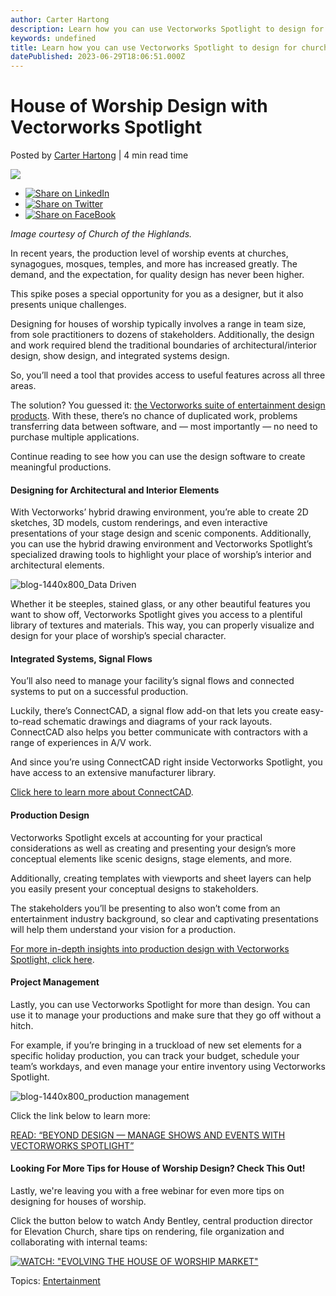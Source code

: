 ```yaml
---
author: Carter Hartong
description: Learn how you can use Vectorworks Spotlight to design for churches, synagogues, mosques, temples, and more.
keywords: undefined
title: Learn how you can use Vectorworks Spotlight to design for churches, synagogues, mosques, temples, and more. 
datePublished: 2023-06-29T18:06:51.000Z
---
```

  

# House of Worship Design with Vectorworks Spotlight

 Posted by [Carter Hartong](https://blog.vectorworks.net/author/carter-hartong) | 4 min read time 

![](https://blog.vectorworks.net/hubfs/Blog%20Images/230612_House%20of%20Worship/blog-1440x800_House%20of%20Worship%201.png) 

* [![Share on LinkedIn](https://2659751.fs1.hubspotusercontent-na1.net/hubfs/2659751/michaelDemo/share-LI.png)](http://www.linkedin.com/shareArticle?mini=true&url=https%3A%2F%2Fblog.vectorworks.net%2Fovercoming-design-challenges-in-the-house-of-worship-industry)
* [![Share on Twitter](https://2659751.fs1.hubspotusercontent-na1.net/hubfs/2659751/michaelDemo/share-TW.png)](https://www.twitter.com/share?text=House%20of%20Worship%20Design%20with%20Vectorworks%20Spotlight&url=https%3A%2F%2Fblog.vectorworks.net%2Fovercoming-design-challenges-in-the-house-of-worship-industry&via=PMGTweets)
* [![Share on FaceBook](https://2659751.fs1.hubspotusercontent-na1.net/hubfs/2659751/michaelDemo/share-FB.png)](https://www.facebook.com/sharer/sharer.php?u=https%3A%2F%2Fblog.vectorworks.net%2Fovercoming-design-challenges-in-the-house-of-worship-industry)

_Image courtesy of Church of the Highlands._

In recent years, the production level of worship events at churches, synagogues, mosques, temples, and more has increased greatly. The demand, and the expectation, for quality design has never been higher. 

This spike poses a special opportunity for you as a designer, but it also presents unique challenges.

Designing for houses of worship typically involves a range in team size, from sole practitioners to dozens of stakeholders. Additionally, the design and work required blend the traditional boundaries of architectural/interior design, show design, and integrated systems design.

So, you’ll need a tool that provides access to useful features across all three areas.

The solution? You guessed it: [the Vectorworks suite of entertainment design products](https://www.vectorworks.net/spotlight). With these, there’s no chance of duplicated work, problems transferring data between software, and — most importantly — no need to purchase multiple applications.

Continue reading to see how you can use the design software to create meaningful productions.

#### Designing for Architectural and Interior Elements

With Vectorworks’ hybrid drawing environment, you’re able to create 2D sketches, 3D models, custom renderings, and even interactive presentations of your stage design and scenic components. Additionally, you can use the hybrid drawing environment and Vectorworks Spotlight’s specialized drawing tools to highlight your place of worship’s interior and architectural elements.

![blog-1440x800_Data Driven ](https://blog.vectorworks.net/hs-fs/hubfs/Blog%20Images/230413_ENT%20YouTube%20Repurpose%20Data-Driven/blog-1440x800_Data%20Driven%20.png?width=1440&height=800&name=blog-1440x800_Data%20Driven%20.png)

Whether it be steeples, stained glass, or any other beautiful features you want to show off, Vectorworks Spotlight gives you access to a plentiful library of textures and materials. This way, you can properly visualize and design for your place of worship’s special character.

#### Integrated Systems, Signal Flows

You’ll also need to manage your facility’s signal flows and connected systems to put on a successful production.

Luckily, there’s ConnectCAD, a signal flow add-on that lets you create easy-to-read schematic drawings and diagrams of your rack layouts. ConnectCAD also helps you better communicate with contractors with a range of experiences in A/V work.

And since you’re using ConnectCAD right inside Vectorworks Spotlight, you have access to an extensive manufacturer library.

[Click here to learn more about ConnectCAD](https://www.vectorworks.net/connectcad).

#### Production Design

Vectorworks Spotlight excels at accounting for your practical considerations as well as creating and presenting your design’s more conceptual elements like scenic designs, stage elements, and more.

Additionally, creating templates with viewports and sheet layers can help you easily present your conceptual designs to stakeholders.

The stakeholders you’ll be presenting to also won’t come from an entertainment industry background, so clear and captivating presentations will help them understand your vision for a production.

[For more in-depth insights into production design with Vectorworks Spotlight, click here](https://university.vectorworks.net/mod/scorm/player.php?a=41&currentorg=articulate%5Frise&scoid=82).

#### Project Management

Lastly, you can use Vectorworks Spotlight for more than design. You can use it to manage your productions and make sure that they go off without a hitch.

For example, if you’re bringing in a truckload of new set elements for a specific holiday production, you can track your budget, schedule your team’s workdays, and even manage your entire inventory using Vectorworks Spotlight.

![blog-1440x800_production management](https://blog.vectorworks.net/hs-fs/hubfs/Blog%20Images/230330_Production%20Management%20with%20Spotlight/blog-1440x800_production%20management.png?width=1440&height=800&name=blog-1440x800_production%20management.png)

Click the link below to learn more:

[READ: “BEYOND DESIGN — MANAGE SHOWS AND EVENTS WITH VECTORWORKS SPOTLIGHT”](../../../net/vectorworks/blog/not-just-for-design-production-management-with-spotlight.html)

#### Looking For More Tips for House of Worship Design? Check This Out!

Lastly, we're leaving you with a free webinar for even more tips on designing for houses of worship.

Click the button below to watch Andy Bentley, central production director for Elevation Church, share tips on rendering, file organization and collaborating with internal teams:

[![WATCH: "EVOLVING THE HOUSE OF WORSHIP MARKET"](https://no-cache.hubspot.com/cta/default/3018241/1f86f231-006d-4ca4-a761-f03342ac2990.png)](https://cta-redirect.hubspot.com/cta/redirect/3018241/1f86f231-006d-4ca4-a761-f03342ac2990) 

 Topics: [Entertainment](https://blog.vectorworks.net/topic/entertainment) 

  